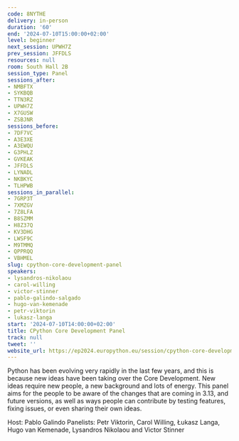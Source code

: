 ```yaml
---
code: 8NYTHE
delivery: in-person
duration: '60'
end: '2024-07-10T15:00:00+02:00'
level: beginner
next_session: UPWH7Z
prev_session: JFFDLS
resources: null
room: South Hall 2B
session_type: Panel
sessions_after:
- NMBFTX
- SYKBQB
- TTN3RZ
- UPWH7Z
- X7GUSW
- ZSBJNR
sessions_before:
- 7DF7VC
- A3E3XE
- A3EWQU
- G3PHLZ
- GVKEAK
- JFFDLS
- LYNADL
- NKBKYC
- TLHPWB
sessions_in_parallel:
- 7GRP3T
- 7XMZGV
- 7Z8LFA
- B8SZMM
- H8Z37Q
- KV3DHG
- LWSF9C
- M9TMMQ
- QPPRQQ
- VBHMEL
slug: cpython-core-development-panel
speakers:
- lysandros-nikolaou
- carol-willing
- victor-stinner
- pablo-galindo-salgado
- hugo-van-kemenade
- petr-viktorin
- lukasz-langa
start: '2024-07-10T14:00:00+02:00'
title: CPython Core Development Panel
track: null
tweet: ''
website_url: https://ep2024.europython.eu/session/cpython-core-development-panel
---
```


Python has been evolving very rapidly in the last few years, and this is because new ideas have been taking over the Core Development. New ideas require new people, a new background and lots of energy.
This panel aims for the people to be aware of the changes that are coming in 3.13, and future versions, as well as ways people can contribute by testing features, fixing issues, or even sharing their own ideas.

Host: Pablo Galindo
Panelists: Petr Viktorin, Carol Willing, Łukasz Langa, Hugo van Kemenade, Lysandros Nikolaou and Victor Stinner
